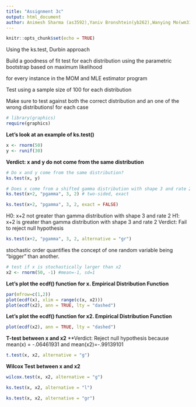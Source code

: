 ```yaml
---
title: "Assignment 3c"
output: html_document
author: Animesh Sharma (as3592),Yaniv Bronshtein(yb262),Wanying Mo(wm318), Venkata Krishnam Raju Dalta(vkd20), Vipul Gharde(vig4), Aditya Maheshwari(am2971), Toshitt Ahuja(ta498), Fan Shen(fs470)
---
```


```r
knitr::opts_chunk$set(echo = TRUE)
```

Using the ks.test, Durbin approach

Build a goodness of fit test for each distribution using the parametric bootstrap based on maximum likelihood

for every instance in the MOM and MLE estimator program

Test using a sample size of 100 for each distribution

Make sure to test against both the correct distribution and an one of the wrong distributions! for each case

```r
# library(graphics)
require(graphics)

```
**Let's look at an example of ks.test()**
```r
x <- rnorm(50)
y <- runif(30)

```


**Verdict: x and y do not come from the same distribution**
```r
# Do x and y come from the same distribution?
ks.test(x, y)
```
```r
# Does x come from a shifted gamma distribution with shape 3 and rate 2?
ks.test(x+2, "pgamma", 3, 2) # two-sided, exact
```

```r
ks.test(x+2, "pgamma", 3, 2, exact = FALSE)
```

H0: x+2 not greater than gamma distribution with shape 3 and rate 2
H1: x+2 is greater than gamma distribution with shape 3 and rate 2
Verdict: Fail to reject null hypothesis
```r
ks.test(x+2, "pgamma", 3, 2, alternative = "gr")
```

stochastic order quantifies the concept of one random variable being "bigger" than another.

```r
# test if x is stochastically larger than x2
x2 <- rnorm(50, -1) #mean=-1, sd=1
```

**Let's plot the ecdf() function for x. Empirical Distribution Function**
```r
par(mfrow=c(1,2))
plot(ecdf(x), xlim = range(c(x, x2)))
plot(ecdf(x2), ann = TRUE, lty = "dashed")

```

**Let's plot the ecdf() function for x2. Empirical Distribution Function**
```r
plot(ecdf(x2), ann = TRUE, lty = "dashed")

```

**T-test between x and x2**
**Verdict: Reject null hypothesis because mean(x) = -.06461931 and mean(x2)=-.99139101
```r
t.test(x, x2, alternative = "g")
```

**Wilcox Test between x and x2**
```r
wilcox.test(x, x2, alternative = "g")
```

```r
ks.test(x, x2, alternative = "l")
```
 
```r
ks.test(x, x2, alternative = "gr")
```